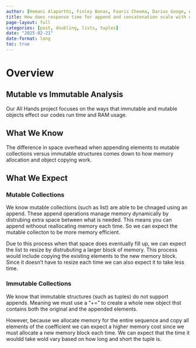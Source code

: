 ```yaml
---
author: [Hemani Alaparthi, Finley Banas, Faaris Cheema, Darius Googe, Anton Hedlund, Vivian Potts]
title: How does response time for append and concatenation scale with data size in mutable vs. immutable structures in a doubling experiment?
page-layout: full
categories: [post, doubling, lists, tuples]
date: "2025-02-21"
date-format: long
toc: true
---
```


# Overview
## Mutable vs Immutable Analysis

Our All Hands project focuses on the ways that immutable and mutable objects effect our codes run time and RAM usage.

## What We Know

The difference in space overhead when appending elements to mutable collections versus immutable structures comes down to how memory allocation and object copying work.

## What We Expect

### Mutable Collections 

We know mutable collections (such as list) are able to be chnaged using an append. These append operations manage memory dynamically by distrubing extra space between what is needed. This means you can append withoout reallocating memory each time. So we can expect the mutable collecton to be more memory efficient. 

Due to this process when that space does eventually fill up, we can expect the list to resize by distrubuting a larger block of memory. This process would include copying the existing elements to the new memory block. Since it doesn't have to resize each time we can also expect it to take less time.

### Immutable Collections

We know that immutable structures (such as tuples) do not support appends. Meaning we must use a "+=" to create a whole new object thst contains both the original and the appended elements. 

However, because we allocate memory for the entire sequence and copy all elements of the coefficient we can expect a higher memory cost since we must allocate a new memory block each time. We can expect that the time it wouldd take wold vary based on how long and short the tuple is.
